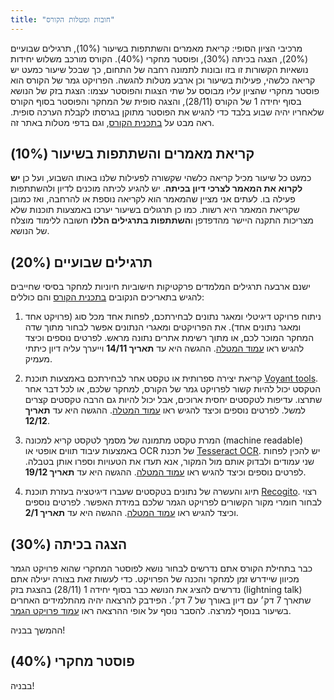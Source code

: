```yaml
---
title: "חובות ומטלות הקורס"
---
```


מרכיבי הציון הסופי: קריאת מאמרים והשתתפות בשיעור (10%), תרגילים שבועיים (20%), הצגה בכיתה (30%), ופוסטר מחקרי (40%). הקורס מורכב משלוש יחידות נושאיות הקשורות זו בזו ובונות לתמונה רחבה של התחום, כך שבכל שיעור כמעט יש קריאה כלשהי, פעילות בשיעור וכן ארבע מטלות להגשה. הפרויקט גמר של הקורס הוא פוסטר מחקרי שהציון עליו מבוסס על שתי הצגות והפוסטר עצמו: הצגת בזק של הנושא בסוף יחידה 1 של הקורס (28/11), והצגה סופית של המחקר והפוסטר בסוף הקורס שלאחריו יהיה שבוע בלבד כדי להגיש את הפוסטר מתוקן בגרסתו לקבלת הערכה סופית. ראה מבט על [בתכנית הקורס](/about.qmd){target="_blank"}, וגם בדפי מטלות באתר זה.

## קריאת מאמרים והשתתפות בשיעור (10%)

כמעט כל שיעור מכיל קריאה כלשהי שקשורה לפעילות שלנו באותו השבוע, ועל כן **יש לקרוא את המאמר לצרכי דיון בכיתה**. יש להגיע לכיתה מוכנים לדיון ולהשתתפות פעילה בו. לעתים אני מציין שהמאמר הוא לקריאה נוספת או להרחבה, ואז כמובן שקריאת המאמר היא רשות. כמו כן תרגולים בשיעור יערכו באמצעות תוכנות שלא מצריכות התקנה היישר מהדפדפן ו**השתתפות בתרגילים הללו** חשובה ללימוד מוצלח של הנושא.

## תרגילים שבועיים (20%)

ישנם ארבעה תרגילים המלמדים פרקטיקות חישוביות חיוניות למחקר בסיסי שחייבים להגיש בתאריכים הנקובים [בתכנית הקורס](/about.qmd){target="_blank"} והם כוללים:

1.  ניתוח פרויקט דיגיטלי ומאגר נתונים לבחירתכם, לפחות אחד מכל סוג (פרויקט אחד ומאגר נתונים אחד). את הפרויקטים ומאגרי הנתונים אפשר לבחור מתוך שדה המחקר המוכר לכם, או מתוך רשימת אתרים נתונה מראש. לפרטים נוספים וכיצד להגיש ראו [עמוד המטלה](/assignments/proj-analysis.qmd){target="_blank"}. ההגשה היא עד **תאריך 14/11** וייערך עליה דיון כיתתי מעמיק.

2.  קריאת יצירה ספרותית או טקסט אחר לבחירתכם באמצעות תוכנת [Voyant tools](https://voyant-tools.org/){target="_blank"}. הטקסט יכול להיות קשור לפרויקט גמר של הקורס, למחקר שלכם, או לכל דבר אחר שתרצו. עדיפות לטקסטים יחסית ארוכים, אבל יכול להיות גם הרבה טקסטים קצרים למשל. לפרטים נוספים וכיצד להגיש ראו [עמוד המטלה](/assignments/distant-reading.qmd){target="_blank"}. ההגשה היא עד **תאריך 12/12**.

3.  המרת טקסט מתמונה של מסמך לטקסט קריא למכונה (machine readable) באמצעות עיבוד תווים אופטי או OCR של תכנת [Tesseract OCR](https://tesseract-ocr.github.io/tessdoc/User-Projects-%E2%80%93-3rdParty.html){target="_blank"}. יש להכין לפחות שני עמודים ולבדוק אותם מול המקור, אנא תעדו את הטעויות וספרו אותן בטבלה. לפרטים נוספים וכיצד להגיש ראו [עמוד המטלה](/assignments/ocr.qmd){target="_blank"}. ההגשה היא עד **תאריך 19/12**.

4.  תיוג והעשרה של נתונים בטקסטים שעברו דיגיטציה בעזרת תוכנת [Recogito](https://recogito.pelagios.org/){target="_blank"}. רצוי לבחור חומרי מקור הקשורים לפרויקט הגמר שלכם במידת האפשר. לפרטים נוספים וכיצד להגיש ראו [עמוד המטלה](/assignments/markup.qmd){target="_blank"}. ההגשה היא עד **תאריך 2/1**.

## הצגה בכיתה (30%)

כבר בתחילת הקורס אתם נדרשים לבחור נושא לפוסטר המחקרי שהוא פרויקט הגמר מכיוון שיידרש זמן למחקר והכנה של הפרויקט. כדי לעשות זאת בצורה יעילה אתם נדרשים להציג את הנושא כבר בסוף יחידה 1 (28/11) בהצגת בזק (lightning talk) שתארך 7 דק׳ עם דיון באורך של 7 דק׳. הפידבק להרצאה יהיה מהתלמידים האחרים בשיעור בנוסף למרצה. להסבר נוסף על אופי ההרצאה ראו [עמוד פרויקט הגמר](/assignments/poster.qmd){target="_blank"}.

ההמשך בבניה!

## פוסטר מחקרי (40%)

בבניה!
